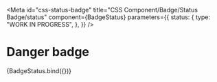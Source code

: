 <!-- @license CC0-1.0 -->


<Meta
  id="css-status-badge"
  title="CSS Component/Badge/Status Badge/status"
  component={BadgeStatus}
  parameters={{
    status: {
      type: "WORK IN PROGRESS",
    },
  }}
/>

# Danger badge

<Canvas>
  <Story
    name="danger"
    args={{
      status: "danger",
      textContent: "danger",
    }}
  >
    {BadgeStatus.bind({})}
  </Story>
</Canvas>
